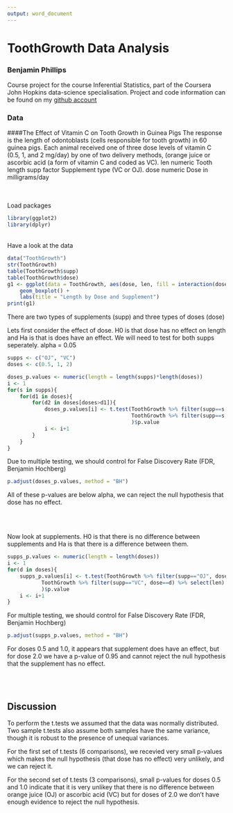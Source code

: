 ```yaml
---
output: word_document
---
```


# ToothGrowth Data Analysis
### Benjamin Phillips
Course project for the course Inferential Statistics, part of the Coursera John Hopkins data-science specialisation.
Project and code information can be found on my [github account](https://github.com/BenjaminPhillips22/Statistical_Inference)


### Data
####The Effect of Vitamin C on Tooth Growth in Guinea Pigs
The response is the length of odontoblasts (cells responsible for tooth growth) in 60 guinea pigs. Each animal received one of three dose levels of vitamin C (0.5, 1, and 2 mg/day) by one of two delivery methods, (orange juice or ascorbic acid (a form of vitamin C and coded as VC).
	 len	 numeric	 Tooth length
	 supp	 factor	 Supplement type (VC or OJ).
	 dose	 numeric	 Dose in milligrams/day


<br>
<br>
Load packages
```r
library(ggplot2)
library(dplyr)
```

<br>
Have a look at the data
```r
data("ToothGrowth")
str(ToothGrowth)
table(ToothGrowth$supp)
table(ToothGrowth$dose)
g1 <- ggplot(data = ToothGrowth, aes(dose, len, fill = interaction(dose, supp))) +
    geom_boxplot() + 
    labs(title = "Length by Dose and Supplement")
print(g1)
```

There are two types of supplements (supp) and three types of doses (dose)

Lets first consider the effect of dose. H0 is that dose has no effect on length
and Ha is that is does have an effect. We will need to test for both supps seperately.
alpha = 0.05

```r
supps <- c("OJ", "VC")
doses <- c(0.5, 1, 2)

doses_p.values <- numeric(length = length(supps)*length(doses))
i <- 1
for(s in supps){
    for(d1 in doses){
        for(d2 in doses[doses>d1]){
            doses_p.values[i] <- t.test(ToothGrowth %>% filter(supp==s, dose==d1) %>% select(len),
                                        ToothGrowth %>% filter(supp==s, dose==d2) %>% select(len)
                                        )$p.value
            i <- i+1
        }
    }
}
```

Due to multiple testing, we should control for False Discovery Rate (FDR, Benjamin Hochberg)
```r
p.adjust(doses_p.values, method = "BH")
```

All of these p-values are below alpha, we can reject the null hypothesis that dose has no effect.

<br>
<br>

Now look at supplements. H0 is that there is no difference between supplements and Ha is that there is a difference between them.

```r
supps_p.values <- numeric(length = length(doses))
i <- 1
for(d in doses){
    supps_p.values[i] <- t.test(ToothGrowth %>% filter(supp=="OJ", dose==d) %>% select(len),
           ToothGrowth %>% filter(supp=="VC", dose==d) %>% select(len)
           )$p.value
    i <- i+1
}
```

For multiple testing, we should control for False Discovery Rate (FDR, Benjamin Hochberg)
```r
p.adjust(supps_p.values, method = "BH")
```

For doses 0.5 and 1.0, it appears that supplement does have an effect, but for dose 2.0 
we have a p-value of 0.95 and cannot reject the null hypothesis that the supplement has no effect.

<br>
<br>

## Discussion
To perform the t.tests we assumed that the data was normally distributed. Two sample t.tests also assume both samples have the same variance, though it is robust to the presence of unequal variances. 

For the first set of t.tests (6 comparisons), we recevied very small p-values which makes the null hypothesis (that dose has no effect) very unlikely, and we can reject it.

For the second set of t.tests (3 comparisons), small p-values for doses 0.5 and 1.0 indicate that it is very unlikey that there is no difference between orange juice (OJ) or ascorbic acid (VC) but for doses of 2.0 we don't have enough evidence to reject the null hypothesis.

<br>
<br>
<br>
<br>
<br>
<br>

